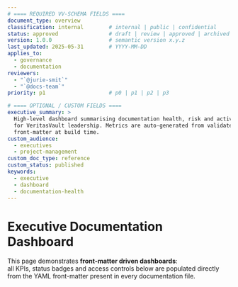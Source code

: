 ```yaml
---
# ==== REQUIRED VV-SCHEMA FIELDS ====
document_type: overview
classification: internal        # internal | public | confidential
status: approved                # draft | review | approved | archived
version: 1.0.0                  # semantic version x.y.z
last_updated: 2025-05-31        # YYYY-MM-DD
applies_to:
  - governance
  - documentation
reviewers:
  - "`@jurie-smit`"
  - "`@docs-team`"
priority: p1                    # p0 | p1 | p2 | p3

# ==== OPTIONAL / CUSTOM FIELDS ====
executive_summary: >
  High-level dashboard summarising documentation health, risk and activity
  for VeritasVault leadership. Metrics are auto-generated from validated
  front-matter at build time.
custom_audience:
  - executives
  - project-management
custom_doc_type: reference
custom_status: published
keywords:
  - executive
  - dashboard
  - documentation-health
---
```



# Executive Documentation Dashboard

This page demonstrates **front-matter driven dashboards**:  
all KPIs, status badges and access controls below are populated directly
from the YAML front-matter present in every documentation file.

<ExecDashboard />
